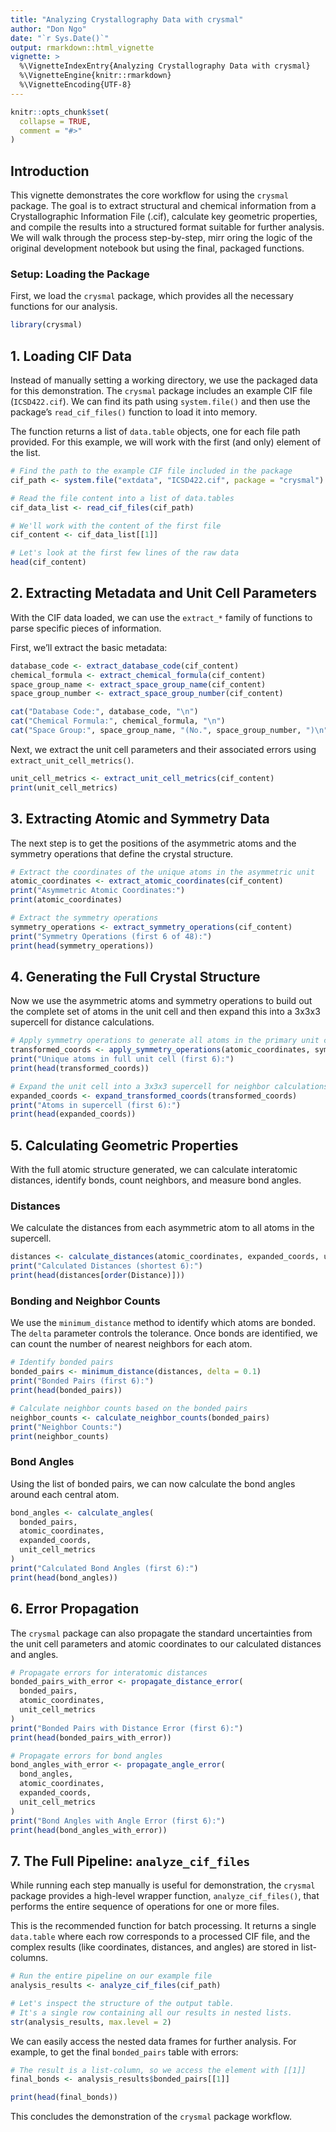 ```yaml
---
title: "Analyzing Crystallography Data with crysmal"
author: "Don Ngo"
date: "`r Sys.Date()`"
output: rmarkdown::html_vignette
vignette: >
  %\VignetteIndexEntry{Analyzing Crystallography Data with crysmal}
  %\VignetteEngine{knitr::rmarkdown}
  %\VignetteEncoding{UTF-8}
---
```


```r
knitr::opts_chunk$set(
  collapse = TRUE,
  comment = "#>"
)
```

## Introduction

This vignette demonstrates the core workflow for using the `crysmal` package. The goal is to extract structural and chemical information from a Crystallographic Information File (.cif), calculate key geometric properties, and compile the results into a structured format suitable for further analysis. We will walk through the process step-by-step, mirr                     oring the logic of the original development notebook but using the final, packaged functions.

### Setup: Loading the Package

First, we load the `crysmal` package, which provides all the necessary functions for our analysis.

```r
library(crysmal)
```

## 1. Loading CIF Data

Instead of manually setting a working directory, we use the packaged data for this demonstration. The `crysmal` package includes an example CIF file (`ICSD422.cif`). We can find its path using `system.file()` and then use the package's `read_cif_files()` function to load it into memory.

The function returns a list of `data.table` objects, one for each file path provided. For this example, we will work with the first (and only) element of the list.

```r
# Find the path to the example CIF file included in the package
cif_path <- system.file("extdata", "ICSD422.cif", package = "crysmal")

# Read the file content into a list of data.tables
cif_data_list <- read_cif_files(cif_path)

# We'll work with the content of the first file
cif_content <- cif_data_list[[1]]

# Let's look at the first few lines of the raw data
head(cif_content)
```

## 2. Extracting Metadata and Unit Cell Parameters

With the CIF data loaded, we can use the `extract_*` family of functions to parse specific pieces of information.

First, we'll extract the basic metadata:

```r
database_code <- extract_database_code(cif_content)
chemical_formula <- extract_chemical_formula(cif_content)
space_group_name <- extract_space_group_name(cif_content)
space_group_number <- extract_space_group_number(cif_content)

cat("Database Code:", database_code, "\n")
cat("Chemical Formula:", chemical_formula, "\n")
cat("Space Group:", space_group_name, "(No.", space_group_number, ")\n")
```

Next, we extract the unit cell parameters and their associated errors using `extract_unit_cell_metrics()`.

```r
unit_cell_metrics <- extract_unit_cell_metrics(cif_content)
print(unit_cell_metrics)
```

## 3. Extracting Atomic and Symmetry Data

The next step is to get the positions of the asymmetric atoms and the symmetry operations that define the crystal structure.

```r
# Extract the coordinates of the unique atoms in the asymmetric unit
atomic_coordinates <- extract_atomic_coordinates(cif_content)
print("Asymmetric Atomic Coordinates:")
print(atomic_coordinates)

# Extract the symmetry operations
symmetry_operations <- extract_symmetry_operations(cif_content)
print("Symmetry Operations (first 6 of 48):")
print(head(symmetry_operations))
```

## 4. Generating the Full Crystal Structure

Now we use the asymmetric atoms and symmetry operations to build out the complete set of atoms in the unit cell and then expand this into a 3x3x3 supercell for distance calculations.

```r
# Apply symmetry operations to generate all atoms in the primary unit cell
transformed_coords <- apply_symmetry_operations(atomic_coordinates, symmetry_operations)
print("Unique atoms in full unit cell (first 6):")
print(head(transformed_coords))

# Expand the unit cell into a 3x3x3 supercell for neighbor calculations
expanded_coords <- expand_transformed_coords(transformed_coords)
print("Atoms in supercell (first 6):")
print(head(expanded_coords))
```

## 5. Calculating Geometric Properties

With the full atomic structure generated, we can calculate interatomic distances, identify bonds, count neighbors, and measure bond angles.

### Distances
We calculate the distances from each asymmetric atom to all atoms in the supercell.

```r
distances <- calculate_distances(atomic_coordinates, expanded_coords, unit_cell_metrics)
print("Calculated Distances (shortest 6):")
print(head(distances[order(Distance)]))
```

### Bonding and Neighbor Counts
We use the `minimum_distance` method to identify which atoms are bonded. The `delta` parameter controls the tolerance. Once bonds are identified, we can count the number of nearest neighbors for each atom.

```r
# Identify bonded pairs
bonded_pairs <- minimum_distance(distances, delta = 0.1)
print("Bonded Pairs (first 6):")
print(head(bonded_pairs))

# Calculate neighbor counts based on the bonded pairs
neighbor_counts <- calculate_neighbor_counts(bonded_pairs)
print("Neighbor Counts:")
print(neighbor_counts)
```

### Bond Angles
Using the list of bonded pairs, we can now calculate the bond angles around each central atom.

```r
bond_angles <- calculate_angles(
  bonded_pairs,
  atomic_coordinates,
  expanded_coords,
  unit_cell_metrics
)
print("Calculated Bond Angles (first 6):")
print(head(bond_angles))
```

## 6. Error Propagation

The `crysmal` package can also propagate the standard uncertainties from the unit cell parameters and atomic coordinates to our calculated distances and angles.

```r
# Propagate errors for interatomic distances
bonded_pairs_with_error <- propagate_distance_error(
  bonded_pairs,
  atomic_coordinates,
  unit_cell_metrics
)
print("Bonded Pairs with Distance Error (first 6):")
print(head(bonded_pairs_with_error))

# Propagate errors for bond angles
bond_angles_with_error <- propagate_angle_error(
  bond_angles,
  atomic_coordinates,
  expanded_coords,
  unit_cell_metrics
)
print("Bond Angles with Angle Error (first 6):")
print(head(bond_angles_with_error))
```

## 7. The Full Pipeline: `analyze_cif_files`

While running each step manually is useful for demonstration, the `crysmal` package provides a high-level wrapper function, `analyze_cif_files()`, that performs the entire sequence of operations for one or more files.

This is the recommended function for batch processing. It returns a single `data.table` where each row corresponds to a processed CIF file, and the complex results (like coordinates, distances, and angles) are stored in list-columns.

```r
# Run the entire pipeline on our example file
analysis_results <- analyze_cif_files(cif_path)

# Let's inspect the structure of the output table.
# It's a single row containing all our results in nested lists.
str(analysis_results, max.level = 2)
```

We can easily access the nested data frames for further analysis. For example, to get the final `bonded_pairs` table with errors:

```r
# The result is a list-column, so we access the element with [[1]]
final_bonds <- analysis_results$bonded_pairs[[1]]

print(head(final_bonds))
```
This concludes the demonstration of the `crysmal` package workflow.
